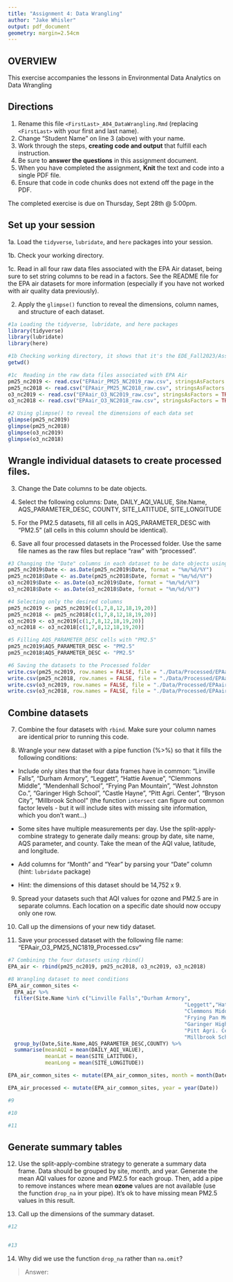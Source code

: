```yaml
---
title: "Assignment 4: Data Wrangling"
author: "Jake Whisler"
output: pdf_document
geometry: margin=2.54cm
---
```


## OVERVIEW

This exercise accompanies the lessons in Environmental Data Analytics on Data Wrangling 

## Directions

1. Rename this file `<FirstLast>_A04_DataWrangling.Rmd` (replacing `<FirstLast>` with your first and last name).
2. Change "Student Name" on line 3 (above) with your name.
3. Work through the steps, **creating code and output** that fulfill each instruction.
4. Be sure to **answer the questions** in this assignment document.
5. When you have completed the assignment, **Knit** the text and code into a single PDF file.
6. Ensure that code in code chunks does not extend off the page in the PDF.

The completed exercise is due on Thursday, Sept 28th @ 5:00pm.

## Set up your session 

1a. Load the `tidyverse`,  `lubridate`, and `here` packages into your session.

1b. Check your working directory.

1c. Read in all four raw data files associated with the EPA Air dataset, being sure to set string columns to be read in a factors. See the README file for the EPA air datasets for more information (especially if you have not worked with air quality data previously). 

2. Apply the `glimpse()` function to reveal the dimensions, column names, and structure of each dataset. 

```r
#1a Loading the tidyverse, lubridate, and here packages
library(tidyverse)
library(lubridate)
library(here)

#1b Checking working directory, it shows that it's the EDE_Fall2023/Assignments folder
getwd()

#1c  Reading in the raw data files associated with EPA Air
pm25_nc2019 <- read.csv("EPAair_PM25_NC2019_raw.csv", stringsAsFactors = TRUE)
pm25_nc2018 <- read.csv("EPAair_PM25_NC2018_raw.csv", stringsAsFactors = TRUE)
o3_nc2019 <- read.csv("EPAair_O3_NC2019_raw.csv", stringsAsFactors = TRUE)
o3_nc2018 <- read.csv("EPAair_O3_NC2018_raw.csv", stringsAsFactors = TRUE)

#2 Using glimpse() to reveal the dimensions of each data set
glimpse(pm25_nc2019)
glimpse(pm25_nc2018)
glimpse(o3_nc2019)
glimpse(o3_nc2018)

```


## Wrangle individual datasets to create processed files.

3. Change the Date columns to be date objects.

4. Select the following columns: Date, DAILY_AQI_VALUE, Site.Name, AQS_PARAMETER_DESC, COUNTY, SITE_LATITUDE, SITE_LONGITUDE

5. For the PM2.5 datasets, fill all cells in AQS_PARAMETER_DESC with "PM2.5" (all cells in this column should be identical).

6. Save all four processed datasets in the Processed folder. Use the same file names as the raw files but replace "raw" with "processed".

```r
#3 Changing the "Date" columns in each dataset to be date objects using as.Date()
pm25_nc2019$Date <- as.Date(pm25_nc2019$Date, format = "%m/%d/%Y")
pm25_nc2018$Date <- as.Date(pm25_nc2018$Date, format = "%m/%d/%Y")
o3_nc2019$Date <- as.Date(o3_nc2019$Date, format = "%m/%d/%Y")
o3_nc2018$Date <- as.Date(o3_nc2018$Date, format = "%m/%d/%Y")

#4 Selecting only the desired columns
pm25_nc2019 <- pm25_nc2019[c(1,7,8,12,18,19,20)]
pm25_nc2018 <- pm25_nc2018[c(1,7,8,12,18,19,20)]
o3_nc2019 <- o3_nc2019[c(1,7,8,12,18,19,20)]
o3_nc2018 <- o3_nc2018[c(1,7,8,12,18,19,20)]

#5 Filling AQS_PARAMETER_DESC cells with "PM2.5"
pm25_nc2019$AQS_PARAMETER_DESC <- "PM2.5"
pm25_nc2018$AQS_PARAMETER_DESC <- "PM2.5"

#6 Saving the datasets to the Processed folder
write.csv(pm25_nc2019, row.names = FALSE, file = "./Data/Processed/EPAair_PM25_NC2019_processed.csv")
write.csv(pm25_nc2018, row.names = FALSE, file = "./Data/Processed/EPAair_PM25_NC2018_processed.csv")
write.csv(o3_nc2019, row.names = FALSE, file = "./Data/Processed/EPAair_O3_NC2019_processed.csv")
write.csv(o3_nc2018, row.names = FALSE, file = "./Data/Processed/EPAair_O3_NC2018_processed.csv")
```


## Combine datasets

7. Combine the four datasets with `rbind`. Make sure your column names are identical prior to running this code.

8. Wrangle your new dataset with a pipe function (%>%) so that it fills the following conditions: 

  * Include only sites that the four data frames have in common: "Linville Falls", "Durham Armory", "Leggett", "Hattie Avenue", "Clemmons Middle", "Mendenhall School", "Frying Pan Mountain", "West Johnston Co.", "Garinger High School", "Castle Hayne", "Pitt Agri. Center", "Bryson City", "Millbrook School" (the function `intersect` can figure out common factor levels - but it will include sites with missing site information, which you don't want...) 

  * Some sites have multiple measurements per day. Use the split-apply-combine strategy to generate daily means: group by date, site name, AQS parameter, and county. Take the mean of the AQI value, latitude, and longitude.
  
  * Add columns for "Month" and "Year" by parsing your "Date" column (hint: `lubridate` package)
  
  * Hint: the dimensions of this dataset should be 14,752 x 9.

9. Spread your datasets such that AQI values for ozone and PM2.5 are in separate columns. Each location on a specific date should now occupy only one row.

10. Call up the dimensions of your new tidy dataset.

11. Save your processed dataset with the following file name: "EPAair_O3_PM25_NC1819_Processed.csv"

```r
#7 Combining the four datasets using rbind()
EPA_air <- rbind(pm25_nc2019, pm25_nc2018, o3_nc2019, o3_nc2018)

#8 Wrangling dataset to meet conditions
EPA_air_common_sites <- 
  EPA_air %>% 
  filter(Site.Name %in% c("Linville Falls","Durham Armory",
                                                         "Leggett","Hattie Avenue",
                                                         "Clemmons Middle","Mendenhall School",
                                                         "Frying Pan Mountain","West Johnston Co.",
                                                         "Garinger High School","Castle Hayne",
                                                         "Pitt Agri. Center","Bryson City",
                                                         "Millbrook School")) %>%
  group_by(Date,Site.Name,AQS_PARAMETER_DESC,COUNTY) %>%
  summarise(meanAQI = mean(DAILY_AQI_VALUE),
            meanLat = mean(SITE_LATITUDE),
            meanLong = mean(SITE_LONGITUDE))

EPA_air_common_sites <- mutate(EPA_air_common_sites, month = month(Date))

EPA_air_processed <- mutate(EPA_air_common_sites, year = year(Date))

#9

#10

#11

```


## Generate summary tables

12. Use the split-apply-combine strategy to generate a summary data frame. Data should be grouped by site, month, and year. Generate the mean AQI values for ozone and PM2.5 for each group. Then, add a pipe to remove instances where mean **ozone** values are not available (use the function `drop_na` in your pipe). It's ok to have missing mean PM2.5 values in this result. 

13. Call up the dimensions of the summary dataset.

```r

#12


#13


```

14. Why did we use the function `drop_na` rather than `na.omit`?

> Answer: 
